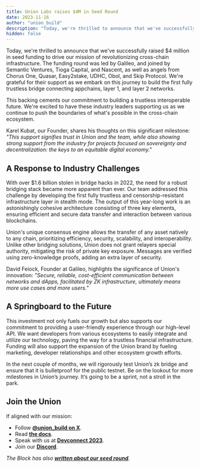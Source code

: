 ```yaml
---
title: Union Labs raises $4M in Seed Round
date: 2023-11-16
author: "union_build"
description: "Today, we're thrilled to announce that we've successfully raised $4 million in seed funding to drive our mission of revolutionizing cross-chain infrastructure."
hidden: false
---
```


Today, we're thrilled to announce that we've successfully raised $4 million in seed funding to drive our mission of revolutionizing cross-chain infrastructure. The funding round was led by Galileo, and joined by Semantic Ventures, Tioga Capital, and Nascent, as well as angels from Chorus One, Quasar, Easy2stake, UDHC, Obol, and Skip Protocol. We're grateful for their support as we embark on this journey to build the first fully trustless bridge connecting appchains, layer 1, and layer 2 networks.

This backing cements our commitment to building a trustless interoperable future. We're excited to have these industry leaders supporting us as we continue to push the boundaries of what's possible in the cross-chain ecosystem.

Karel Kubat, our Founder, shares his thoughts on this significant milestone: _"This support signifies trust in Union and the team, while also showing strong support from the industry for projects focused on sovereignty and decentralization: the keys to an equitable digital economy."_

## A Response to Industry Challenges

With over $1.6 billion stolen in bridge hacks in 2022, the need for a robust bridging stack became more apparent than ever. Our team addressed this challenge by developing the first fully trustless and censorship-resistant infrastructure layer in stealth mode. The output of this year-long work is an astonishingly cohesive architecture consisting of three key elements, ensuring efficient and secure data transfer and interaction between various blockchains.

Union's unique consensus engine allows the transfer of any asset natively to any chain, prioritizing efficiency, security, scalability, and interoperability. Unlike other bridging solutions, Union does not grant relayers special authority, mitigating the risk of private key exposure. Messages are verified using zero-knowledge proofs, adding an extra layer of security.

David Feiock, Founder at Galileo, highlights the significance of Union's innovation: _"Secure, reliable, cost-efficient communication between networks and dApps, facilitated by ZK infrastructure, ultimately means more use cases and more users."_

## A Springboard to the Future

This investment not only fuels our growth but also supports our commitment to providing a user-friendly experience through our high-level API. We want developers from various ecosystems to easily integrate and utilize our technology, paving the way for a trustless financial infrastructure. Funding will also support the expansion of the Union brand by fueling marketing, developer relationships and other ecosystem growth efforts.

In the next couple of months, we will rigorously test Union’s zk bridge and ensure that it is bulletproof for the public testnet. Be on the lookout for more milestones in Union’s journey. It’s going to be a sprint, not a stroll in the park.

## Join the Union

If aligned with our mission:

- Follow **[@union_build on X](https://x.com/union_build)**.
- Read **[the docs](https://docs.union.build)**.
- Speak with us at **[Devconnect 2023](https://devconnect.org/)**.
- Join our **[Discord](https://discord.com/invite/union-build)**.

_The Block has also **[written about our seed round](https://www.theblock.co/post/263310/union-labs-raises-4-million-to-develop-cross-chain-bridge-enabled-by-zk-proofs)**_.
